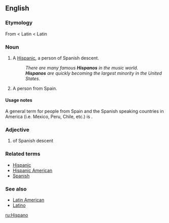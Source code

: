 {{also|hispano}}
==English==

===Etymology===
From {{etyl|es}} {{term|hispano|lang=es}} < Latin {{term|hispanus|lang=la}} < Latin {{term|Hispania|lang=la}}

===Noun===
{{en-noun}}

# {{slang}} A [[Hispanic]], a person of Spanish descent.
#: ''There are many famous '''Hispanos''' in the music world.''
#: '''''Hispanos''' are quickly becoming the largest minority in the United States.''
# A person from Spain.

====Usage notes====
A general term for people from Spain and the Spanish speaking countries in America (i.e. Mexico, Peru, Chile, etc.) is {{term|Hispanic American}}.

===Adjective===
{{en-adj}}

# of Spanish descent

===Related terms===
* [[Hispanic]]
* [[Hispanic American]]
* [[Spanish]]

===See also===
* [[Latin American]]
* [[Latino]]

[[ru:Hispano]]